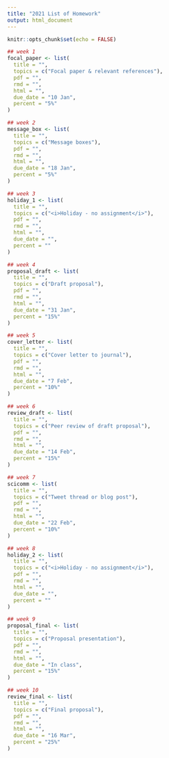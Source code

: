 ```yaml
---
title: "2021 List of Homework"
output: html_document
---
```


```r
knitr::opts_chunk$set(echo = FALSE)
```

```r
## week 1
focal_paper <- list(
  title = "",
  topics = c("Focal paper & relevant references"),
  pdf = "",
  rmd = "",
  html = "",
  due_date = "10 Jan",
  percent = "5%"
)

## week 2
message_box <- list(
  title = "",
  topics = c("Message boxes"),
  pdf = "",
  rmd = "",
  html = "",
  due_date = "18 Jan",
  percent = "5%"
)

## week 3
holiday_1 <- list(
  title = "",
  topics = c("<i>Holiday - no assignment</i>"),
  pdf = "",
  rmd = "",
  html = "",
  due_date = "",
  percent = ""
)

## week 4
proposal_draft <- list(
  title = "",
  topics = c("Draft proposal"),
  pdf = "",
  rmd = "",
  html = "",
  due_date = "31 Jan",
  percent = "15%"
)

## week 5
cover_letter <- list(
  title = "",
  topics = c("Cover letter to journal"),
  pdf = "",
  rmd = "",
  html = "",
  due_date = "7 Feb",
  percent = "10%"
)

## week 6
review_draft <- list(
  title = "",
  topics = c("Peer review of draft proposal"),
  pdf = "",
  rmd = "",
  html = "",
  due_date = "14 Feb",
  percent = "15%"
)

## week 7
scicomm <- list(
  title = "",
  topics = c("Tweet thread or blog post"),
  pdf = "",
  rmd = "",
  html = "",
  due_date = "22 Feb",
  percent = "10%"
)

## week 8
holiday_2 <- list(
  title = "",
  topics = c("<i>Holiday - no assignment</i>"),
  pdf = "",
  rmd = "",
  html = "",
  due_date = "",
  percent = ""
)

## week 9
proposal_final <- list(
  title = "",
  topics = c("Proposal presentation"),
  pdf = "",
  rmd = "",
  html = "",
  due_date = "In class",
  percent = "15%"
)

## week 10
review_final <- list(
  title = "",
  topics = c("Final proposal"),
  pdf = "",
  rmd = "",
  html = "",
  due_date = "16 Mar",
  percent = "25%"
)
```

